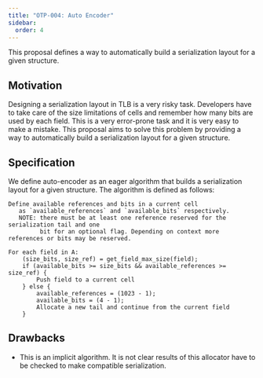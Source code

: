 ```yaml
---
title: "OTP-004: Auto Encoder"
sidebar:
  order: 4
---
```


This proposal defines a way to automatically build a serialization layout for a given structure.

## Motivation

Designing a serialization layout in TLB is a very risky task. Developers have to take care of the size limitations of cells and remember how many bits are used by each field. This is a very error-prone task and it is very easy to make a mistake. This proposal aims to solve this problem by providing a way to automatically build a serialization layout for a given structure.

## Specification

We define auto-encoder as an eager algorithm that builds a serialization layout for a given structure. The algorithm is defined as follows:

```text
Define available references and bits in a current cell 
   as `available_references` and `available_bits` respectively.
   NOTE: there must be at least one reference reserved for the serialization tail and one 
         bit for an optional flag. Depending on context more references or bits may be reserved. 

For each field in A:
    (size_bits, size_ref) = get_field_max_size(field);
    if (available_bits >= size_bits && available_references >= size_ref) {
        Push field to a current cell
    } else {
        available_references = (1023 - 1);
        available_bits = (4 - 1);
        Allocate a new tail and continue from the current field
    }
```

## Drawbacks

- This is an implicit algorithm. It is not clear results of this allocator have to be checked to make compatible serialization.
